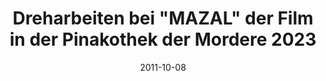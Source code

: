 ---
title: Dreharbeiten bei "MAZAL" der Film in der Pinakothek der Mordere 2023
date: 2011-10-08
image: "/images/mcv/mazal-film.jpeg"
width: 1125
height: 1500
---